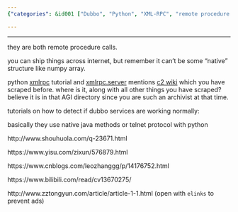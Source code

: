 ```yaml
---
{"categories": &id001 ["Dubbo", "Python", "XML-RPC", "remote procedure call", "numpy arrays", "tutorials", "Dubbo services"], "category": "Remote Procedure Call Technologies", "date": "2022-12-13 12:08:27", "description": "This article compares Dubbo and Python's XML-RPC as remote procedure call technologies, discussing their capabilities in handling native structures like numpy arrays. It also provides tutorial links for detecting if Dubbo services are functioning normally, along with warnings against ads when opening specific URLs.", "tags": *id001, "title": "Dubbo And Python Xmlrpc"}

---
```


------

they are both remote procedure calls.

you can ship things across internet, but remember it can't be some "native" structure like numpy array.

python [xmlrpc](https://wiki.python.org/moin/XmlRpc) tutorial and [xmlrpc.server](https://docs.python.org/3/library/xmlrpc.server.html) mentions [c2 wiki](http://c2.com/cgi/wiki?XmlRpc) which you have scraped before. where is it, along with all other things you have scraped? believe it is in that AGI directory since you are such an archivist at that time.

tutorials on how to detect if dubbo services are working normally:

basically they use native java methods or telnet protocol with python

http://www.shouhuola.com/q-23671.html

https://www.yisu.com/zixun/576879.html

https://www.cnblogs.com/leozhanggg/p/14176752.html

https://www.bilibili.com/read/cv13670275/

http://www.zztongyun.com/article/article-1-1.html (open with `elinks` to prevent ads)

